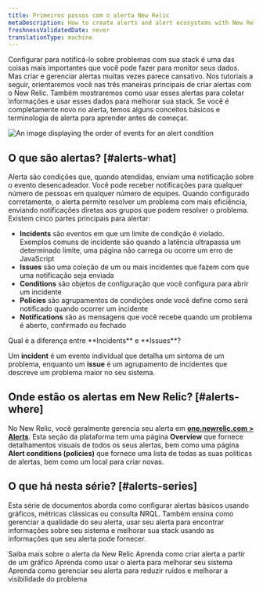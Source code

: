 ```yaml
---
title: Primeiros passos com o alerta New Relic
metaDescription: How to create alerts and alert ecosystems with New Relic
freshnessValidatedDate: never
translationType: machine
---
```


Configurar <InlinePopover type="alerts" />para notificá-lo sobre problemas com sua stack é uma das coisas mais importantes que você pode fazer para monitor seus dados. Mas criar e gerenciar alertas muitas vezes parece cansativo. Nos tutoriais a seguir, orientaremos você nas três maneiras principais de criar alertas com o New Relic. Também mostraremos como usar esses alertas para coletar informações e usar esses dados para melhorar sua stack. Se você é completamente novo no alerta, temos alguns conceitos básicos e terminologia de alerta para aprender antes de começar.

<img title="Alert flow" alt="An image displaying the order of events for an alert condition" src="/images/journey_diagram_alerts-flow.webp" />

## O que são alertas? [#alerts-what]

Alerta são condições que, quando atendidas, enviam uma notificação sobre o evento desencadeador. Você pode receber notificações para qualquer número de pessoas em qualquer número de equipes. Quando configurado corretamente, o alerta permite resolver um problema com mais eficiência, enviando notificações diretas aos grupos que podem resolver o problema. Existem cinco partes principais para alertar:

* <DNT>**Incidents**</DNT> são eventos em que um limite de condição é violado. Exemplos comuns de incidente são quando a latência ultrapassa um determinado limite, uma página não carrega ou ocorre um erro de JavaScript
* <DNT>**Issues**</DNT> são uma coleção de um ou mais incidentes que fazem com que uma notificação seja enviada
* <DNT>**Conditions**</DNT> são objetos de configuração que você configura para abrir um incidente
* <DNT>**Policies**</DNT> são agrupamentos de condições onde você define como será notificado quando ocorrer um incidente
* <DNT>**Notifications**</DNT> são as mensagens que você recebe quando um problema é aberto, confirmado ou fechado

<Callout variant="tip">
  Qual é a diferença entre <DNT>**Incidents**</DNT> e <DNT>**Issues**</DNT>?

  Um <DNT>**incident**</DNT> é um evento individual que detalha um sintoma de um problema, enquanto um <DNT>**issue**</DNT> é um agrupamento de incidentes que descreve um problema maior no seu sistema.
</Callout>

## Onde estão os alertas em New Relic? [#alerts-where]

No New Relic, você geralmente gerencia seu alerta em [<DNT>**one.newrelic.com &gt; Alerts**</DNT>](https://one.newrelic.com/alerts-ai). Esta seção da plataforma tem uma página <DNT>**Overview**</DNT> que fornece detalhamentos visuais de todos os seus alertas, bem como uma página <DNT>**Alert conditions (policies)**</DNT> que fornece uma lista de todas as suas políticas de alertas, bem como um local para criar novas.

## O que há nesta série? [#alerts-series]

Esta série de documentos aborda como configurar alertas básicos usando gráficos, métricas clássicas ou consulta NRQL. Também ensina como gerenciar a qualidade do seu alerta, usar seu alerta para encontrar informações sobre seu sistema e melhorar sua stack usando as informações que seu alerta pode fornecer.

<DocTiles>
  <DocTile title="Getting started with New Relic alerts" path="/docs/tutorial-create-alerts/create-new-relic-alerts/" label={{text: "You are here", color: "orange"}}>
    Saiba mais sobre o alerta da New Relic
  </DocTile>

  <DocTile title="Create alerts from charts" path="/docs/tutorial-create-alerts/create-chart-alerts/">
    Aprenda como criar alerta a partir de um gráfico
  </DocTile>

  <DocTile title="Improve your stack with alerts" path="/docs/tutorial-create-alerts/improve-with-alerts/">
    Aprenda como usar o alerta para melhorar seu sistema
  </DocTile>

  <DocTile title="Manage your alert quality" path="/docs/tutorial-create-alerts/manage-alert-quality/">
    Aprenda como gerenciar seu alerta para reduzir ruídos e melhorar a visibilidade do problema
  </DocTile>
</DocTiles>